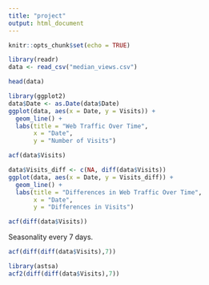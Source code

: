 ```yaml
---
title: "project"
output: html_document
---
```


```r
knitr::opts_chunk$set(echo = TRUE)
```


```r
library(readr)
data <- read_csv("median_views.csv")
```

```r
head(data)
```
```r
library(ggplot2)
data$Date <- as.Date(data$Date)
ggplot(data, aes(x = Date, y = Visits)) +
  geom_line() +
  labs(title = "Web Traffic Over Time",
       x = "Date",
       y = "Number of Visits")
```
```r
acf(data$Visits)
```


```r
data$Visits_diff <- c(NA, diff(data$Visits))
ggplot(data, aes(x = Date, y = Visits_diff)) +
  geom_line() +
  labs(title = "Differences in Web Traffic Over Time",
       x = "Date",
       y = "Differences in Visits")
```
```r
acf(diff(data$Visits))
```
Seasonality every 7 days.

```r
acf(diff(diff(data$Visits),7))
```
```r
library(astsa)
acf2(diff(diff(data$Visits),7))
```

